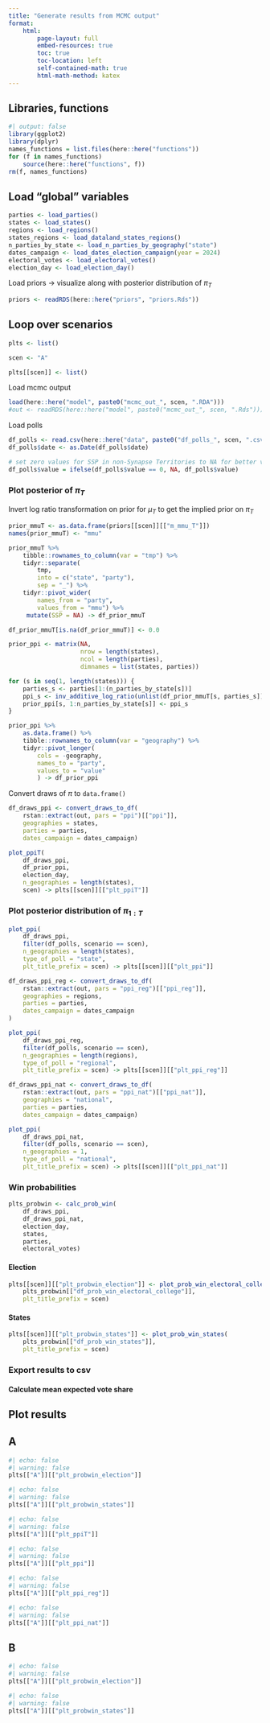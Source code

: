 ```yaml
---
title: "Generate results from MCMC output"
format:
    html:
        page-layout: full
        embed-resources: true
        toc: true
        toc-location: left
        self-contained-math: true
        html-math-method: katex
---
```


## Libraries, functions

```r
#| output: false
library(ggplot2)
library(dplyr)
names_functions = list.files(here::here("functions"))
for (f in names_functions)
    source(here::here("functions", f))
rm(f, names_functions)
```

## Load "global" variables

```r
parties <- load_parties()
states <- load_states()
regions <- load_regions()
states_regions <- load_dataland_states_regions()
n_parties_by_state <- load_n_parties_by_geography("state")
dates_campaign <- load_dates_election_campaign(year = 2024)
electoral_votes <- load_electoral_votes()
election_day <- load_election_day()
```

Load priors -> visualize along with posterior distribution of $\pi_T$

```r
priors <- readRDS(here::here("priors", "priors.Rds"))
```


## Loop over scenarios

```r
plts <- list()
```

```r
scen <- "A"
```

```r
plts[[scen]] <- list()
```

Load mcmc output
```r
load(here::here("model", paste0("mcmc_out_", scen, ".RDA")))
#out <- readRDS(here::here("model", paste0("mcmc_out_", scen, ".Rds")))
```

Load polls

```r
df_polls <- read.csv(here::here("data", paste0("df_polls_", scen, ".csv")))
df_polls$date <- as.Date(df_polls$date)

# set zero values for SSP in non-Synapse Territories to NA for better visibility of other polls
df_polls$value = ifelse(df_polls$value == 0, NA, df_polls$value)
```

### Plot posterior of $\pi_T$

Invert log ratio transformation on prior for $\mu_T$ to get the implied prior on $\pi_T$
```r
prior_mmuT <- as.data.frame(priors[[scen]][["m_mmu_T"]])
names(prior_mmuT) <- "mmu"

prior_mmuT %>% 
    tibble::rownames_to_column(var = "tmp") %>%
    tidyr::separate(
        tmp, 
        into = c("state", "party"), 
        sep = "_") %>% 
    tidyr::pivot_wider(
        names_from = "party", 
        values_from = "mmu") %>% 
     mutate(SSP = NA) -> df_prior_mmuT

df_prior_mmuT[is.na(df_prior_mmuT)] <- 0.0

prior_ppi <- matrix(NA, 
                    nrow = length(states), 
                    ncol = length(parties),
                    dimnames = list(states, parties))

for (s in seq(1, length(states))) {
    parties_s <- parties[1:(n_parties_by_state[s])]
    ppi_s <- inv_additive_log_ratio(unlist(df_prior_mmuT[s, parties_s]))
    prior_ppi[s, 1:n_parties_by_state[s]] <- ppi_s 
}

prior_ppi %>% 
    as.data.frame() %>% 
    tibble::rownames_to_column(var = "geography") %>% 
    tidyr::pivot_longer(
        cols = -geography, 
        names_to = "party", 
        values_to = "value"
        ) -> df_prior_ppi
```

Convert draws of $\pi$ to `data.frame()` 
```r
df_draws_ppi <- convert_draws_to_df(
    rstan::extract(out, pars = "ppi")[["ppi"]],                        
    geographies = states,
    parties = parties,
    dates_campaign = dates_campaign)
```

```r
plot_ppiT(
    df_draws_ppi, 
    df_prior_ppi, 
    election_day, 
    n_geographies = length(states), 
    scen) -> plts[[scen]][["plt_ppiT"]]
```

### Plot posterior distribution of $\pi_{1:T}$

```r
plot_ppi(
    df_draws_ppi, 
    filter(df_polls, scenario == scen), 
    n_geographies = length(states), 
    type_of_poll = "state", 
    plt_title_prefix = scen) -> plts[[scen]][["plt_ppi"]]
```

```r
df_draws_ppi_reg <- convert_draws_to_df(
    rstan::extract(out, pars = "ppi_reg")[["ppi_reg"]],
    geographies = regions,
    parties = parties,
    dates_campaign = dates_campaign
)
```


```r
plot_ppi(
    df_draws_ppi_reg, 
    filter(df_polls, scenario == scen), 
    n_geographies = length(regions), 
    type_of_poll = "regional", 
    plt_title_prefix = scen) -> plts[[scen]][["plt_ppi_reg"]]
```

```r
df_draws_ppi_nat <- convert_draws_to_df(
    rstan::extract(out, pars = "ppi_nat")[["ppi_nat"]],                        
    geographies = "national",
    parties = parties, 
    dates_campaign = dates_campaign)
```

```r
plot_ppi(
    df_draws_ppi_nat, 
    filter(df_polls, scenario == scen), 
    n_geographies = 1, 
    type_of_poll = "national", 
    plt_title_prefix = scen) -> plts[[scen]][["plt_ppi_nat"]]
```

### Win probabilities

```r
plts_probwin <- calc_prob_win(
    df_draws_ppi, 
    df_draws_ppi_nat, 
    election_day, 
    states, 
    parties, 
    electoral_votes)
```


#### Election

```r
plts[[scen]][["plt_probwin_election"]] <- plot_prob_win_electoral_college(
    plts_probwin[["df_prob_win_electoral_college"]],
    plt_title_prefix = scen)
```

#### States

```r
plts[[scen]][["plt_probwin_states"]] <- plot_prob_win_states(
    plts_probwin[["df_prob_win_states"]],
    plt_title_prefix = scen)
```

### Export results to csv

#### Calculate mean expected vote share 


## Plot results

::: {.panel-tabset}

## A

```r
#| echo: false
#| warning: false
plts[["A"]][["plt_probwin_election"]]
```

```r
#| echo: false
#| warning: false
plts[["A"]][["plt_probwin_states"]]
```

```r
#| echo: false
#| warning: false
plts[["A"]][["plt_ppiT"]]
```

```r
#| echo: false
#| warning: false
plts[["A"]][["plt_ppi"]]
```

```r
#| echo: false
#| warning: false
plts[["A"]][["plt_ppi_reg"]]
```

```r
#| echo: false
#| warning: false
plts[["A"]][["plt_ppi_nat"]]
```

## B

```r
#| echo: false
#| warning: false
plts[["A"]][["plt_probwin_election"]]
```

```r
#| echo: false
#| warning: false
plts[["A"]][["plt_probwin_states"]]
```

:::